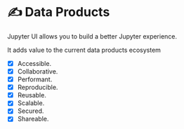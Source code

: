 <!--
  ~ Copyright (c) 2022-2023 Datalayer Inc. All rights reserved.
  ~
  ~ MIT License
-->

# ✍️ Data Products

Jupyter UI allows you to build a better Jupyter experience.

It adds value to the current data products ecosystem

- [x] Accessible.
- [x] Collaborative.
- [x] Performant.
- [x] Reproducible.
- [x] Reusable.
- [x] Scalable.
- [x] Secured.
- [x] Shareable.
